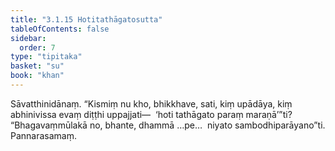 ```yaml
---
title: "3.1.15 Hotitathāgatosutta"
tableOfContents: false
sidebar:
  order: 7
type: "tipitaka"
basket: "su"
book: "khan"
---
```



<DynamicBreadcrumb />

<Division number="220" book="khan">

<Paragraph number="965" book="khan">
Sāvatthinidānaṃ. “Kismiṃ nu kho, bhikkhave, sati, kiṃ upādāya, kiṃ abhinivissa evaṃ diṭṭhi uppajjati—  ‘hoti tathāgato paraṃ maraṇā’”ti? “Bhagavaṃmūlakā no, bhante, dhammā …pe…  niyato sambodhiparāyano”ti.

</Paragraph>
</Division>

<Paragraph number="966" type="center" book="khan">
Pannarasamaṃ.
</Paragraph>